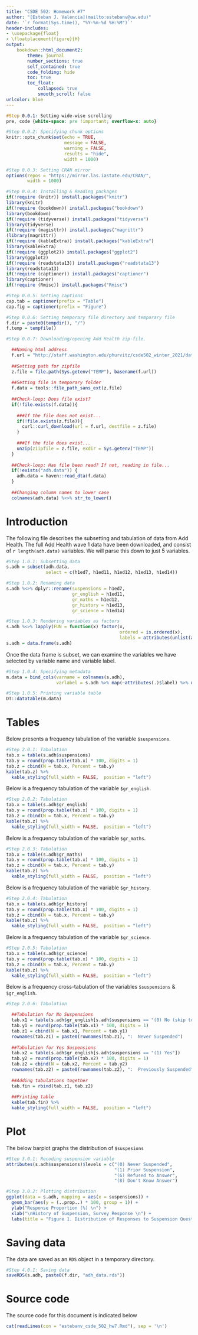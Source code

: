 ```yaml
---
title: "CSDE 502: Homework #7"
author: "[Esteban J. Valencia](mailto:estebanv@uw.edu)"
date: '`r format(Sys.time(), "%Y-%m-%d %H:%M")`'
header-includes:
- \usepackage{float} 
- \floatplacement{figure}{H}
output: 
    bookdown::html_document2:
        theme: journal
        number_sections: true
        self_contained: true
        code_folding: hide
        toc: true
        toc_float:
            collapsed: true
            smooth_scroll: false
urlcolor: blue        
---
```

```css
#Step 0.0.1: Setting wide-wise scrolling
pre, code {white-space: pre !important; overflow-x: auto}

```
```r
#Step 0.0.2: Specifying chunk options
knitr::opts_chunk$set(echo = TRUE, 
                      message = FALSE, 
                      warning = FALSE, 
                      results = "hide",
                      width = 1000)

#Step 0.0.3: Setting CRAN mirror
options(repos = "https://mirror.las.iastate.edu/CRAN/",
        width = 1000)

#Step 0.0.4: Installing & Reading packages
if(!require (knitr)) install.packages("knitr")
library(knitr)
if(!require (bookdown)) install.packages("bookdown")
library(bookdown)
if(!require (tidyverse)) install.packages("tidyverse")
library(tidyverse)
if(!require (magisttr)) install.packages("magrittr")
(library(magrittr))
if(!require (kableExtra)) install.packages("kableExtra")
library(kableExtra)
if(!require (ggplot2)) install.packages("ggplot2")
library(ggplot2)
if(!require (readstata13)) install.packages("readstata13")
library(readstata13)
if(!require (captioner)) install.packages("captioner")
library(captioner)
if(!require (Rmisc)) install.packages("Rmisc")

#Step 0.0.5: Setting captions
cap.tab = captioner(prefix = "Table")
cap.fig = captioner(prefix = "Figure")

#Step 0.0.6: Setting temporary file directory and temporary file
f.dir = paste0(tempdir(), "/")
f.temp = tempfile()

#Step 0.0.7: Downloading/opening Add Health zip-file.

  ##Naming html address
  f.url = "http://staff.washington.edu/phurvitz/csde502_winter_2021/data/21600-0001-Data.dta.zip"
  
  ##Setting path for zipfile
  z.file = file.path(Sys.getenv("TEMP"), basename(f.url))
  
  ##Setting file in temporary folder
  f.data = tools::file_path_sans_ext(z.file)
  
  ##Check-loop: Does file exist?
  if(!file.exists(f.data)){
    
    ###If the file does not exist...
    if(!file.exists(z.file)){
      curl::curl_download(url = f.url, destfile = z.file)
    }
    
    ###If the file does exist...
    unzip(ziipfile = z.file, exdir = Sys.getenv("TEMP"))
  }
  
  ##Check-loop: Has file been read? If not, reading in file...
  if(!exists("adh.data")) {
    adh.data = haven::read_dta(f.data)
  }
  
  ##Changing column names to lower case
  colnames(adh.data) %<>% str_to_lower()
```

# Introduction
The following file describes the subsetting and tabulation of data from Add Health. The full Add Health wave 1 data have been downloaded, and consist of `r length(adh.data)` variables. We will parse this down to just 5 variables.

```r
#Step 1.0.1: Subsetting data
s.adh = subset(adh.data, 
               select = c(h1ed7, h1ed11, h1ed12, h1ed13, h1ed14))

#Step 1.0.2: Renaming data
s.adh %<>% dplyr::rename(suspensions = h1ed7, 
                         gr_english = h1ed11, 
                         gr_maths = h1ed12, 
                         gr_history = h1ed13, 
                         gr_science = h1ed14)

#Step 1.0.3: Rendering variables as factors
s.adh %<>% lapply(FUN = function(x) factor(x, 
                                           ordered = is.ordered(x),
                                           labels = attributes(unlist(attributes(x)$labels))$names))
s.adh = data.frame(s.adh)
```

Once the data frame is subset, we can examine the variables we have selected by variable name and variable label. 

```r
#Step 1.0.4: Specifying metadata
m.data = bind_cols(varname = colnames(s.adh),
                   varlabel = s.adh %>% map(~attributes(.)$label) %>% unlist())

#Step 1.0.5: Printing variable table
DT::datatable(m.data)

```

# Tables

Below presents a frequency tabulation of the variable `$suspensions`.

```r
#Step 2.0.1: Tabulation
tab.x = table(s.adh$suspensions)
tab.y = round(prop.table(tab.x) * 100, digits = 1)
tab.z = cbind(N = tab.x, Percent = tab.y)
kable(tab.z) %>%
  kable_styling(full_width = FALSE,  position = "left")
```

Below is a frequency tabulation of the variable `$gr_english`.

```r
#Step 2.0.2: Tabulation
tab.x = table(s.adh$gr_english)
tab.y = round(prop.table(tab.x) * 100, digits = 1)
tab.z = cbind(N = tab.x, Percent = tab.y)
kable(tab.z) %>%
  kable_styling(full_width = FALSE,  position = "left")
```

Below is a frequency tabulation of the variable `$gr_maths`.

```r
#Step 2.0.3: Tabulation
tab.x = table(s.adh$gr_maths)
tab.y = round(prop.table(tab.x) * 100, digits = 1)
tab.z = cbind(N = tab.x, Percent = tab.y)
kable(tab.z) %>%
  kable_styling(full_width = FALSE,  position = "left")
```

Below is a frequency tabulation of the variable `$gr_history`.

```r
#Step 2.0.4: Tabulation
tab.x = table(s.adh$gr_history)
tab.y = round(prop.table(tab.x) * 100, digits = 1)
tab.z = cbind(N = tab.x, Percent = tab.y)
kable(tab.z) %>%
  kable_styling(full_width = FALSE,  position = "left")
```

Below is a frequency tabulation of the variable `$gr_science`.

```r
#Step 2.0.5: Tabulation
tab.x = table(s.adh$gr_science)
tab.y = round(prop.table(tab.x) * 100, digits = 1)
tab.z = cbind(N = tab.x, Percent = tab.y)
kable(tab.z) %>%
  kable_styling(full_width = FALSE,  position = "left")
```

Below is a frequency cross-tabulation of the variables `$suspensions` & `$gr_english`.

```r
#Step 2.0.6: Tabulation

  ##Tabulation for No Suspensions
  tab.x1 = table(s.adh$gr_english[s.adh$suspensions == "(0) No (skip to Q.9)"])
  tab.y1 = round(prop.table(tab.x1) * 100, digits = 1)
  tab.z1 = cbind(N = tab.x1, Percent = tab.y1)
  rownames(tab.z1) = paste0(rownames(tab.z1), ":  Never Suspended")
  
  ##Tabulation for Yes Suspensions
  tab.x2 = table(s.adh$gr_english[s.adh$suspensions == "(1) Yes"])
  tab.y2 = round(prop.table(tab.x2) * 100, digits = 1)
  tab.z2 = cbind(N = tab.x2, Percent = tab.y2)
  rownames(tab.z2) = paste0(rownames(tab.z2), ":  Previously Suspended")
  
  ##Adding tabulations together
  tab.fin = rbind(tab.z1, tab.z2)
  
  ##Printing table
  kable(tab.fin) %>%
  kable_styling(full_width = FALSE,  position = "left")
```

# Plot

The below barplot graphs the distribution of `$suspesions`

```r
#Step 3.0.1: Recoding suspension variable
attributes(s.adh$suspensions)$levels = c("(0) Never Suspended",
                                         "(1) Prior Suspension",
                                         "(6) Refused to Answer",
                                         "(8) Don't Know Answer")

#Step 3.0.2: Plotting distribution
ggplot(data = s.adh, mapping = aes(x = suspensions)) +
  geom_bar(aes(y = (..prop..) * 100, group = 1)) +
  ylab("Response Proportion (%) \n") +
  xlab("\nHistory of Suspension, Survey Response \n") +
  labs(title = "Figure 1. Distribution of Responses to Suspension Question, Add Health Data")
```

# Saving data

The data are saved as an `RDS` object in a temporary directory.

```r
#Step 4.0.1: Saving data
saveRDS(s.adh, paste0(f.dir, "adh_data.rds"))
```

# Source code

The source code for this document is indicated below

```r
cat(readLines(con = "estebanv_csde_502_hw7.Rmd"), sep = '\n')
```